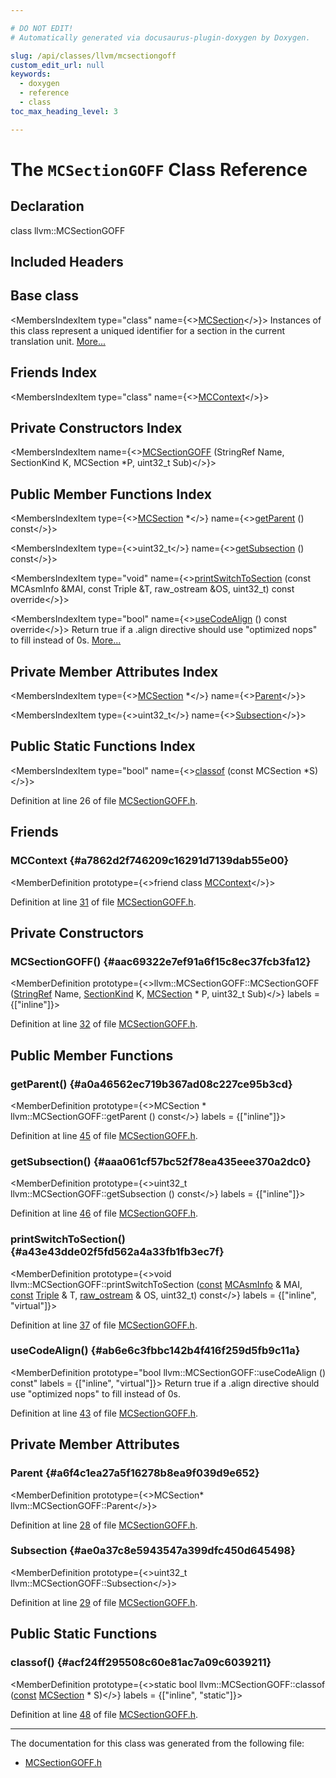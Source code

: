 ```yaml
---

# DO NOT EDIT!
# Automatically generated via docusaurus-plugin-doxygen by Doxygen.

slug: /api/classes/llvm/mcsectiongoff
custom_edit_url: null
keywords:
  - doxygen
  - reference
  - class
toc_max_heading_level: 3

---
```





# The `MCSectionGOFF` Class Reference

<DoxygenPage pluginConfig={pluginConfig}>



## Declaration

<CodeBlock>class llvm::MCSectionGOFF</CodeBlock>

## Included Headers

<IncludesList>
<IncludesListItem
  filePath="llvm/MC/MCSectionGOFF.h"
  permalink="/docs/api/files/include/include/llvm/include/llvm/mc/mcsectiongoff-h"
  isLocal="true" />
</IncludesList>

## Base class

<MembersIndex>

<MembersIndexItem
  type="class"
  name={<><a href="/docs/api/classes/llvm/mcsection">MCSection</a></>}>
Instances of this class represent a uniqued identifier for a section in the current translation unit. <a href="/docs/api/classes/llvm/mcsection/#details">More...</a>
</MembersIndexItem>

</MembersIndex>

## Friends Index

<MembersIndex>

<MembersIndexItem
  type="class"
  name={<><a href="#a7862d2f746209c16291d7139dab55e00">MCContext</a></>}>
</MembersIndexItem>

</MembersIndex>

## Private Constructors Index

<MembersIndex>

<MembersIndexItem
  name={<><a href="#aac69322e7ef91a6f15c8ec37fcb3fa12">MCSectionGOFF</a> (StringRef Name, SectionKind K, MCSection &#42;P, uint32&#95;t Sub)</>}>
</MembersIndexItem>

</MembersIndex>

## Public Member Functions Index

<MembersIndex>

<MembersIndexItem
  type={<><a href="/docs/api/classes/llvm/mcsection">MCSection</a> &#42;</>}
  name={<><a href="#a0a46562ec719b367ad08c227ce95b3cd">getParent</a> () const</>}>
</MembersIndexItem>

<MembersIndexItem
  type={<>uint32&#95;t</>}
  name={<><a href="#aaa061cf57bc52f78ea435eee370a2dc0">getSubsection</a> () const</>}>
</MembersIndexItem>

<MembersIndexItem
  type="void"
  name={<><a href="#a43e43dde02f5fd562a4a33fb1fb3ec7f">printSwitchToSection</a> (const MCAsmInfo &amp;MAI, const Triple &amp;T, raw&#95;ostream &amp;OS, uint32&#95;t) const override</>}>
</MembersIndexItem>

<MembersIndexItem
  type="bool"
  name={<><a href="#ab6e6c3fbbc142b4f416f259d5fb9c11a">useCodeAlign</a> () const override</>}>
Return true if a .align directive should use &quot;optimized nops&quot; to fill instead of 0s. <a href="#ab6e6c3fbbc142b4f416f259d5fb9c11a">More...</a>
</MembersIndexItem>

</MembersIndex>

## Private Member Attributes Index

<MembersIndex>

<MembersIndexItem
  type={<><a href="/docs/api/classes/llvm/mcsection">MCSection</a> &#42;</>}
  name={<><a href="#a6f4c1ea27a5f16278b8ea9f039d9e652">Parent</a></>}>
</MembersIndexItem>

<MembersIndexItem
  type={<>uint32&#95;t</>}
  name={<><a href="#ae0a37c8e5943547a399dfc450d645498">Subsection</a></>}>
</MembersIndexItem>

</MembersIndex>

## Public Static Functions Index

<MembersIndex>

<MembersIndexItem
  type="bool"
  name={<><a href="#acf24ff295508c60e81ac7a09c6039211">classof</a> (const MCSection &#42;S)</>}>
</MembersIndexItem>

</MembersIndex>


Definition at line 26 of file <a href="/docs/api/files/include/include/llvm/include/llvm/mc/mcsectiongoff-h">MCSectionGOFF.h</a>.

<SectionDefinition>

## Friends

### MCContext {#a7862d2f746209c16291d7139dab55e00}

<MemberDefinition
  prototype={<>friend class <a href="/docs/api/classes/llvm/mccontext">MCContext</a></>}>

Definition at line <a href="/docs/api/files/include/include/llvm/include/llvm/mc/mcsectiongoff-h/#l00031">31</a> of file <a href="/docs/api/files/include/include/llvm/include/llvm/mc/mcsectiongoff-h">MCSectionGOFF.h</a>.
</MemberDefinition>

</SectionDefinition>

<SectionDefinition>

## Private Constructors

### MCSectionGOFF() {#aac69322e7ef91a6f15c8ec37fcb3fa12}

<MemberDefinition
  prototype={<>llvm::MCSectionGOFF::MCSectionGOFF (<a href="/docs/api/classes/llvm/stringref">StringRef</a> Name, <a href="/docs/api/classes/llvm/sectionkind">SectionKind</a> K, <a href="/docs/api/classes/llvm/mcsection">MCSection</a> &#42; P, uint32&#95;t Sub)</>}
  labels = {["inline"]}>

Definition at line <a href="/docs/api/files/include/include/llvm/include/llvm/mc/mcsectiongoff-h/#l00032">32</a> of file <a href="/docs/api/files/include/include/llvm/include/llvm/mc/mcsectiongoff-h">MCSectionGOFF.h</a>.
</MemberDefinition>

</SectionDefinition>

<SectionDefinition>

## Public Member Functions

### getParent() {#a0a46562ec719b367ad08c227ce95b3cd}

<MemberDefinition
  prototype={<>MCSection &#42; llvm::MCSectionGOFF::getParent () const</>}
  labels = {["inline"]}>

Definition at line <a href="/docs/api/files/include/include/llvm/include/llvm/mc/mcsectiongoff-h/#l00045">45</a> of file <a href="/docs/api/files/include/include/llvm/include/llvm/mc/mcsectiongoff-h">MCSectionGOFF.h</a>.
</MemberDefinition>

### getSubsection() {#aaa061cf57bc52f78ea435eee370a2dc0}

<MemberDefinition
  prototype={<>uint32&#95;t llvm::MCSectionGOFF::getSubsection () const</>}
  labels = {["inline"]}>

Definition at line <a href="/docs/api/files/include/include/llvm/include/llvm/mc/mcsectiongoff-h/#l00046">46</a> of file <a href="/docs/api/files/include/include/llvm/include/llvm/mc/mcsectiongoff-h">MCSectionGOFF.h</a>.
</MemberDefinition>

### printSwitchToSection() {#a43e43dde02f5fd562a4a33fb1fb3ec7f}

<MemberDefinition
  prototype={<>void llvm::MCSectionGOFF::printSwitchToSection (<a href="/docs/api/files/lib/lib/target/lib/target/aarch64/aarch64promoteconstant-cpp/#a90f8350fecae261c25be85d38b451bff">const</a> <a href="/docs/api/classes/llvm/mcasminfo">MCAsmInfo</a> &amp; MAI, <a href="/docs/api/files/lib/lib/target/lib/target/aarch64/aarch64promoteconstant-cpp/#a90f8350fecae261c25be85d38b451bff">const</a> <a href="/docs/api/classes/llvm/triple">Triple</a> &amp; T, <a href="/docs/api/classes/llvm/raw-ostream">raw&#95;ostream</a> &amp; OS, uint32&#95;t) const</>}
  labels = {["inline", "virtual"]}>

Definition at line <a href="/docs/api/files/include/include/llvm/include/llvm/mc/mcsectiongoff-h/#l00037">37</a> of file <a href="/docs/api/files/include/include/llvm/include/llvm/mc/mcsectiongoff-h">MCSectionGOFF.h</a>.
</MemberDefinition>

### useCodeAlign() {#ab6e6c3fbbc142b4f416f259d5fb9c11a}

<MemberDefinition
  prototype="bool llvm::MCSectionGOFF::useCodeAlign () const"
  labels = {["inline", "virtual"]}>
Return true if a .align directive should use &quot;optimized nops&quot; to fill instead of 0s.

Definition at line <a href="/docs/api/files/include/include/llvm/include/llvm/mc/mcsectiongoff-h/#l00043">43</a> of file <a href="/docs/api/files/include/include/llvm/include/llvm/mc/mcsectiongoff-h">MCSectionGOFF.h</a>.
</MemberDefinition>

</SectionDefinition>

<SectionDefinition>

## Private Member Attributes

### Parent {#a6f4c1ea27a5f16278b8ea9f039d9e652}

<MemberDefinition
  prototype={<>MCSection&#42; llvm::MCSectionGOFF::Parent</>}>

Definition at line <a href="/docs/api/files/include/include/llvm/include/llvm/mc/mcsectiongoff-h/#l00028">28</a> of file <a href="/docs/api/files/include/include/llvm/include/llvm/mc/mcsectiongoff-h">MCSectionGOFF.h</a>.
</MemberDefinition>

### Subsection {#ae0a37c8e5943547a399dfc450d645498}

<MemberDefinition
  prototype={<>uint32&#95;t llvm::MCSectionGOFF::Subsection</>}>

Definition at line <a href="/docs/api/files/include/include/llvm/include/llvm/mc/mcsectiongoff-h/#l00029">29</a> of file <a href="/docs/api/files/include/include/llvm/include/llvm/mc/mcsectiongoff-h">MCSectionGOFF.h</a>.
</MemberDefinition>

</SectionDefinition>

<SectionDefinition>

## Public Static Functions

### classof() {#acf24ff295508c60e81ac7a09c6039211}

<MemberDefinition
  prototype={<>static bool llvm::MCSectionGOFF::classof (<a href="/docs/api/files/lib/lib/target/lib/target/aarch64/aarch64promoteconstant-cpp/#a90f8350fecae261c25be85d38b451bff">const</a> <a href="/docs/api/classes/llvm/mcsection">MCSection</a> &#42; S)</>}
  labels = {["inline", "static"]}>

Definition at line <a href="/docs/api/files/include/include/llvm/include/llvm/mc/mcsectiongoff-h/#l00048">48</a> of file <a href="/docs/api/files/include/include/llvm/include/llvm/mc/mcsectiongoff-h">MCSectionGOFF.h</a>.
</MemberDefinition>

</SectionDefinition>

<hr/>

The documentation for this class was generated from the following file:

<ul>
<li><a href="/docs/api/files/include/include/llvm/include/llvm/mc/mcsectiongoff-h">MCSectionGOFF.h</a></li>
</ul>

</DoxygenPage>
